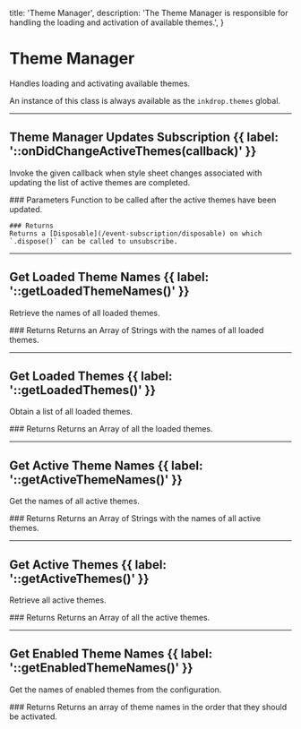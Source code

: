   title: 'Theme Manager',
  description: 'The Theme Manager is responsible for handling the loading and activation of available themes.',
}

# Theme Manager

Handles loading and activating available themes.

An instance of this class is always available as the `inkdrop.themes` global.

---

## Theme Manager Updates Subscription {{ label: '::onDidChangeActiveThemes(callback)' }}

Invoke the given callback when style sheet changes associated with updating the list of active themes are completed.

<Row>
  <Col>
    ### Parameters
    <Properties>
      <Property name="callback()" type="function" required>
        Function to be called after the active themes have been updated.
      </Property>
    </Properties>

    ### Returns
    Returns a [Disposable](/event-subscription/disposable) on which `.dispose()` can be called to unsubscribe.
  </Col>
</Row>

---

## Get Loaded Theme Names {{ label: '::getLoadedThemeNames()' }}

Retrieve the names of all loaded themes.

<Row>
  <Col>
    ### Returns
    Returns an Array of Strings with the names of all loaded themes.
  </Col>
</Row>

---

## Get Loaded Themes {{ label: '::getLoadedThemes()' }}

Obtain a list of all loaded themes.

<Row>
  <Col>
    ### Returns
    Returns an Array of all the loaded themes.
  </Col>
</Row>

---

## Get Active Theme Names {{ label: '::getActiveThemeNames()' }}

Get the names of all active themes.

<Row>
  <Col>
    ### Returns
    Returns an Array of Strings with the names of all active themes.
  </Col>
</Row>

---

## Get Active Themes {{ label: '::getActiveThemes()' }}

Retrieve all active themes.

<Row>
  <Col>
    ### Returns
    Returns an Array of all the active themes.
  </Col>
</Row>

---

## Get Enabled Theme Names {{ label: '::getEnabledThemeNames()' }}

Get the names of enabled themes from the configuration.

<Row>
  <Col>
    ### Returns
    Returns an array of theme names in the order that they should be activated.
  </Col>
</Row>


